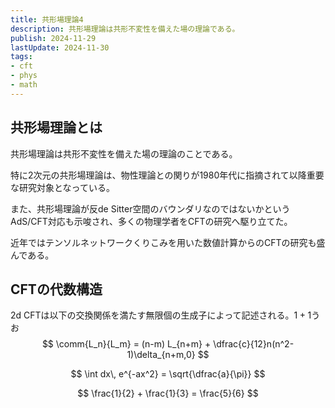 ```yaml
---
title: 共形場理論4
description: 共形場理論は共形不変性を備えた場の理論である。
publish: 2024-11-29
lastUpdate: 2024-11-30
tags:
- cft
- phys
- math
---
```


## 共形場理論とは

共形場理論は共形不変性を備えた場の理論のことである。

特に2次元の共形場理論は、物性理論との関りが1980年代に指摘されて以降重要な研究対象となっている。

また、共形場理論が反de Sitter空間のバウンダリなのではないかというAdS/CFT対応も示唆され、多くの物理学者をCFTの研究へ駆り立てた。

近年ではテンソルネットワークくりこみを用いた数値計算からのCFTの研究も盛んである。


## CFTの代数構造

2d CFTは以下の交換関係を満たす無限個の生成子によって記述される。$1+1$うお
$$ \comm{L_n}{L_m} = (n-m) L_{n+m} + \dfrac{c}{12}n(n^2-1)\delta_{n+m,0} $$

$$
\int dx\, e^{-ax^2} = \sqrt{\dfrac{a}{\pi}}
$$

$$
\frac{1}{2} + \frac{1}{3} = \frac{5}{6}
$$